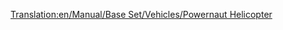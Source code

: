 [[Translation:en/Manual/Base Set/Vehicles/Powernaut Helicopter]]

{{fr/Hélicoptère|Nom=Powernaut Helicopter
|Image=[[File:en/Powernauthelicopter.png|Powernaut Helicopter]]
|Coût=30 761£ (61 522$)
|Vitesse=323 km/h (200 mph)
|Entretien=2 250£ (4 500$)
|Conception=1957
|Vie=20 ans
|Capacité=40 passagers & 10 sacs de courrier
|Description=Version de l'hélicoptère Tricario pour le pays des jouets. C'est le seul hélicoptère disponible pour le pays des jouets.
|Réalité=Fictif
}}